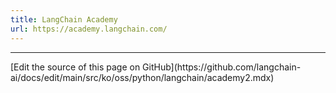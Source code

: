 ```yaml
---
title: LangChain Academy
url: https://academy.langchain.com/
---
```


---

<Callout icon="pen-to-square" iconType="regular">
  [Edit the source of this page on GitHub](https://github.com/langchain-ai/docs/edit/main/src/ko/oss/python/langchain/academy2.mdx)
</Callout>
